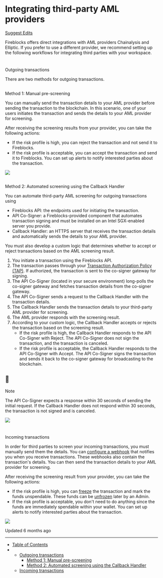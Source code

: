 # Integrating third-party AML providers

[Suggest Edits](/edit/integrating-third-party-aml-providers)

Fireblocks offers direct integrations with AML providers Chainalysis and Elliptic. If you prefer to use a different provider, we recommend setting up the following workflows for integrating third parties with your workspace.

# 

Outgoing transactions

[](#outgoing-transactions)

There are two methods for outgoing transactions.

## 

Method 1: Manual pre-screening

[](#method-1-manual-pre-screening)

You can manually send the transaction details to your AML provider before sending the transaction to the blockchain. In this scenario, one of your users initiates the transaction and sends the details to your AML provider for screening.

After receiving the screening results from your provider, you can take the following actions:

*   If the risk profile is high, you can reject the transaction and not send it to Fireblocks.
*   If the risk profile is acceptable, you can accept the transaction and send it to Fireblocks. You can set up alerts to notify interested parties about the transaction.

![](https://files.readme.io/b5bfbbc-Outgoing_1_1.png)

## 

Method 2: Automated screening using the Callback Handler

[](#method-2-automated-screening-using-the-callback-handler)

You can automate third-party AML screening for outgoing transactions using

*   Fireblocks API: the endpoints used for initiating the transaction.
*   API Co-Signer: a Fireblocks-provided component that automates transaction signing and must be installed on an Intel SGX-enabled server you provide.
*   Callback Handler: an HTTPS server that receives the transaction details and automatically sends the details to your AML provider.

You must also develop a custom logic that determines whether to accept or reject transactions based on the AML screening result.

1.  You initiate a transaction using the Fireblocks API.
2.  The transaction passes through your [Transaction Authorization Policy (TAP)](/docs/capabilities#transaction-authorization-policy-tap). If authorized, the transaction is sent to the co-signer gateway for signing.
3.  The API Co-Signer (located in your secure environment) long-polls the co-signer gateway and fetches transaction details from the co-signer gateway.
4.  The API Co-Signer sends a request to the Callback Handler with the transaction details.
5.  The Callback Handler sends the transaction details to your third-party AML provider for screening.
6.  The AML provider responds with the screening result.
7.  According to your custom logic, the Callback Handler accepts or rejects the transaction based on the screening result.
    *   If the risk profile is high, the Callback Handler responds to the API Co-Signer with Reject. The API Co-Signer does not sign the transaction, and the transaction is canceled.
    *   If the risk profile is acceptable, the Callback Handler responds to the API Co-Signer with Accept. The API Co-Signer signs the transaction and sends it back to the co-signer gateway for broadcasting to the blockchain.

<Info>

## 📘

Note

The API Co-Signer expects a response within 30 seconds of sending the initial request. If the Callback Handler does not respond within 30 seconds, the transaction is not signed and is canceled.

</Info>![](https://files.readme.io/f05d3e1-Outgoing_2.png)

# 

Incoming transactions

[](#incoming-transactions)

In order for third parties to screen your incoming transactions, you must manually send them the details. You can [configure a webhook](/docs/webhooks-notifications?__hstc=215458440.b4ed1436a462ca1ef892c4215a414852.1681749190916.1695401325841.1695411767645.460&__hssc=215458440.9.1695411767645&__hsfp=1728074016) that notifies you when you receive transactions. These webhooks also contain the transaction's details. You can then send the transaction details to your AML provider for screening.

After receiving the screening result from your provider, you can take the following actions:

*   If the risk profile is high, you can [freeze](/reference/post_transactions-txid-freeze?__hstc=215458440.b4ed1436a462ca1ef892c4215a414852.1681749190916.1695401325841.1695411767645.460&__hssc=215458440.9.1695411767645&__hsfp=1728074016) the transaction and mark the funds unspendable. These funds can be [unfrozen](/reference/post_transactions-txid-unfreeze?__hstc=215458440.b4ed1436a462ca1ef892c4215a414852.1681749190916.1695401325841.1695411767645.460&__hssc=215458440.9.1695411767645&__hsfp=1728074016) later by an Admin.
*   If the risk profile is acceptable, you don't need to do anything since the funds are immediately spendable within your wallet. You can set up alerts to notify interested parties about the transaction.

![](https://files.readme.io/9a7e35d-Incoming.png)

Updated 6 months ago

* * *

*   [Table of Contents](#)
*   *   [Outgoing transactions](#outgoing-transactions)
        *   [Method 1: Manual pre-screening](#method-1-manual-pre-screening)
        *   [Method 2: Automated screening using the Callback Handler](#method-2-automated-screening-using-the-callback-handler)
    *   [Incoming transactions](#incoming-transactions)